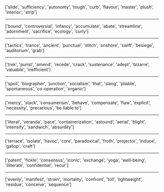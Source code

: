 ['slide', 'sufficiency', 'autonomy', 'tough', 'curb', 'flavour', 'master', 'plush', 'interior', 'strip']
<hr>
['bound', 'controversial', 'infancy', 'accumulate', 'abate', 'streamline', 'adornment', 'sacrifice', 'ecology', 'curly']
<hr>
['tactics', 'trance', 'ancient', 'punctual', 'stitch', 'onshore', 'swift', 'besiege', 'auditorium', 'grab']
<hr>
['trek', 'purist', 'amend', 'recede', 'crack', 'sustenance', 'adept', 'bizarre', 'valuable', 'inefficient']
<hr>
['spoil', 'biographer', 'junction', 'socialism', 'that', 'slang', 'pliable', 'spontaneous', 'co-operation', 'organic']
<hr>
['mercy', 'stack', 'consumerism', 'behave', 'compensate', 'flaw', 'explicit', 'necessity', 'precarious', 'be liable to']
<hr>
['literal', 'veranda', 'pace', 'containerization', 'astound', 'aerial', 'blight', 'intensify', 'sandwich', 'absurdity']
<hr>
['terrace', 'isolate', 'havoc', 'core', 'paradoxical', 'froth', 'projector', 'induce', 'gallop', 'craft']
<hr>
['patent', 'fickle', 'consensus', 'iconic', 'exchange', 'yoga', 'well-being', 'illiterate', 'confidential', 'recur']
<hr>
['evenly', 'manifest', 'strain', 'mortality', 'confront', 'toll', 'lightweight', 'residue', 'conceive', 'sequence']